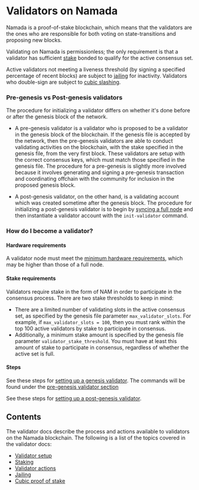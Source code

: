 # Validators on Namada

Namada is a proof-of-stake blockchain, which means that the validators are the ones who are responsible for both voting on state-transitions and proposing new blocks.  

Validating on Namada is permissionless; the only requirement is that a validator has sufficient [stake](./validators/staking.mdx) bonded to qualify for the active 
consensus set.  

Active validators not meeting a liveness threshold (by signing a specified percentage of recent blocks) are subject to [jailing](./validators/jailing.mdx) for 
inactivity. Validators who double-sign are subject to [cubic slashing](https://specs.namada.net/modules/proof-of-stake/cubic-slashing).

### Pre-genesis vs Post-genesis validators
The procedure for initializing a validator differs on whether it's done before or after the genesis block of the network.
- A pre-genesis validator is a validator who is proposed to be a validator in the genesis block of the blockchain. If the genesis file is accepted by the network, 
then the pre-genesis validators are able to conduct validating activities on the blockchain, with the stake specified in the genesis file, 
from the very first block. These validators are setup with the correct consensus keys, which must match those specified in the genesis file. The procedure for a 
pre-genesis is slightly more involved because it involves generating and signing a pre-genesis transaction and coordinating offchain with the community for inclusion in the 
proposed genesis block.

- A post-genesis validator, on the other hand, is a validating account which was created sometime after the genesis block. The procedure for initializing a 
post-genesis validator is to begin by [syncing a full node](./ledger/running-a-full-node.mdx) and then instantiate a validator account with the 
`init-validator` command.

### How do I become a validator?

#### Hardware requirements
A validator node must meet the [minimum hardware requirements](./hardware.mdx), which may be higher than those of a full node.

#### Stake requirements
Validators require stake in the form of NAM in order to participate in the consensus process. There are two stake thresholds to keep in mind: 
- There are a limited number of validating slots in the active consensus set, as specified by the genesis file parameter `max_validator_slots`. For example, if
`max_validator_slots = 100`, then you must rank within the top 100 active validators by stake to participate in consensus.
- Additionally, a minimum stake amount is specified by the genesis file parameter `validator_stake_threshold`. You must have at least this amount of stake to 
participate in consensus, regardless of whether the active set is full.

#### Steps

See these steps for [setting up a genesis validator](./networks/genesis-flow/participants.mdx). The commands will be found under the [pre-genesis validator section](./networks/genesis-flow/participants.mdx#generate-a-pre-genesis-validator-account)

See these steps for [setting up a post-genesis validator](./validators/validator-setup.mdx).


## Contents
The validator docs describe the process and actions available to validators on the Namada blockchain. The following is a list of the topics covered in the validator docs:
- [Validator setup](./validators/validator-setup.mdx)
- [Staking](./validators/staking.mdx)
- [Validator actions](./validators/validator-actions.mdx)
- [Jailing](./validators/jailing.mdx)
- [Cubic proof of stake](./validators/proof-of-stake.mdx)